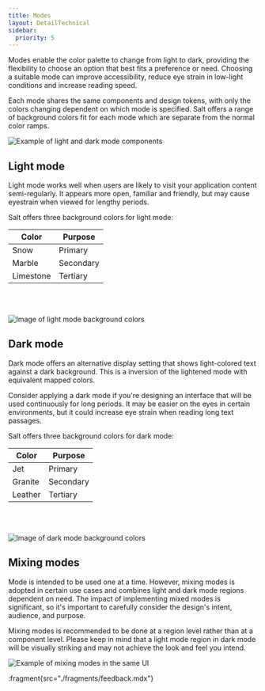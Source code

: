 ```yaml
---
title: Modes
layout: DetailTechnical
sidebar:
  priority: 5
---
```


Modes enable the color palette to change from light to dark, providing the flexibility to choose an option that best fits a preference or need. Choosing a suitable mode can improve accessibility, reduce eye strain in low-light conditions and increase reading speed.

Each mode shares the same components and design tokens, with only the colors changing dependent on which mode is specified. Salt offers a range of background colors fit for each mode which are separate from the normal color ramps.

<Image
  src="/img/foundations/modes.png"
  alt="Example of light and dark mode components"
/>

## Light mode

Light mode works well when users are likely to visit your application content semi-regularly. It appears more open, familiar and friendly, but may cause eyestrain when viewed for lengthy periods.

Salt offers three background colors for light mode:

| Color     | Purpose   |
| --------- | --------- |
| Snow      | Primary   |
| Marble    | Secondary |
| Limestone | Tertiary  |

<br />
<br />

<Image
  src="/img/foundations/mode-light.png"
  alt="Image of light mode background colors"
/>

## Dark mode

Dark mode offers an alternative display setting that shows light-colored text against a dark background. This is a inversion of the lightened mode with equivalent mapped colors.

Consider applying a dark mode if you're designing an interface that will be used continuously for long periods. It may be easier on the eyes in certain environments, but it could increase eye strain when reading long text passages.

Salt offers three background colors for dark mode:

| Color   | Purpose   |
| ------- | --------- |
| Jet     | Primary   |
| Granite | Secondary |
| Leather | Tertiary  |

<br />
<br />

<Image
  src="/img/foundations/mode-dark.png"
  alt="Image of dark mode background colors"
/>

## Mixing modes

Mode is intended to be used one at a time. However, mixing modes is adopted in certain use cases and combines light and dark mode regions dependent on need. The impact of implementing mixed modes is significant, so it's important to carefully consider the design's intent, audience, and purpose.

Mixing modes is recommended to be done at a region level rather than at a component level. Please keep in mind that a light mode region in dark mode will be visually striking and may not achieve the look and feel you intend.

<Image
  src="/img/foundations/mode-mixed.png"
  alt="Example of mixing modes in the same UI"
/>

:fragment{src="./fragments/feedback.mdx"}
